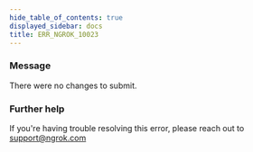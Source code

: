 ```yaml
---
hide_table_of_contents: true
displayed_sidebar: docs
title: ERR_NGROK_10023
---
```


### Message

There were no changes to submit.

### Further help

If you're having trouble resolving this error, please reach out to [support@ngrok.com](mailto:support@ngrok.com?subject=Help%20with%20ERR_NGROK_10023)
